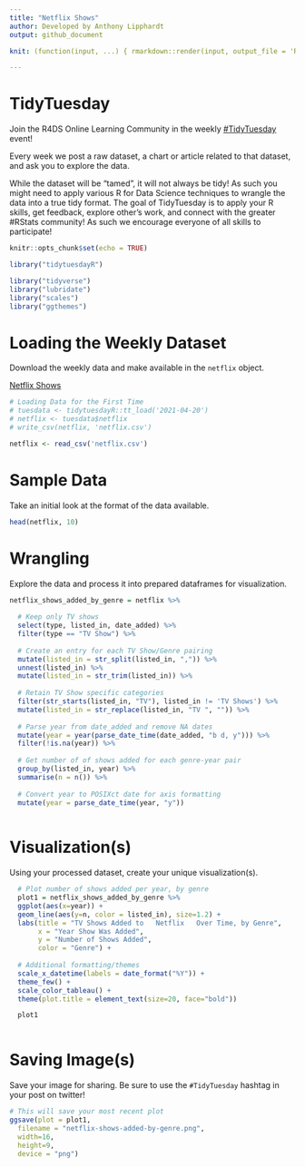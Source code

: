 ```yaml
---
title: "Netflix Shows"
author: Developed by Anthony Lipphardt
output: github_document

knit: (function(input, ...) { rmarkdown::render(input, output_file = 'README.md') })

---
```


# TidyTuesday

Join the R4DS Online Learning Community in the weekly [#TidyTuesday](https://github.com/rfordatascience/tidytuesday) event!

Every week we post a raw dataset, a chart or article related to that dataset, and ask you to explore the data.

While the dataset will be “tamed”, it will not always be tidy! As such you might need to apply various R for Data Science techniques to wrangle the data into a true tidy format.
The goal of TidyTuesday is to apply your R skills, get feedback, explore other’s work, and connect with the greater #RStats community!
As such we encourage everyone of all skills to participate!

```r

knitr::opts_chunk$set(echo = TRUE)

library("tidytuesdayR")

library("tidyverse")
library("lubridate")
library("scales")
library("ggthemes")


```

# Loading the Weekly Dataset

Download the weekly data and make available in the `netflix` object.

[Netflix Shows](https://github.com/rfordatascience/tidytuesday/blob/master/data/2021/2021-04-20/readme.md)

```r

# Loading Data for the First Time
# tuesdata <- tidytuesdayR::tt_load('2021-04-20')
# netflix <- tuesdata$netflix
# write_csv(netflix, 'netflix.csv')

netflix <- read_csv('netflix.csv')

```


# Sample Data

Take an initial look at the format of the data available.

```r

head(netflix, 10)

```

# Wrangling

Explore the data and process it into prepared dataframes for visualization.

```r

netflix_shows_added_by_genre = netflix %>%
  
  # Keep only TV shows
  select(type, listed_in, date_added) %>%
  filter(type == "TV Show") %>%
  
  # Create an entry for each TV Show/Genre pairing
  mutate(listed_in = str_split(listed_in, ",")) %>%
  unnest(listed_in) %>%
  mutate(listed_in = str_trim(listed_in)) %>%
  
  # Retain TV Show specific categories
  filter(str_starts(listed_in, "TV"), listed_in != 'TV Shows') %>%
  mutate(listed_in = str_replace(listed_in, "TV ", "")) %>%
  
  # Parse year from date_added and remove NA dates
  mutate(year = year(parse_date_time(date_added, "b d, y"))) %>% 
  filter(!is.na(year)) %>%
  
  # Get number of of shows added for each genre-year pair
  group_by(listed_in, year) %>%
  summarise(n = n()) %>%
  
  # Convert year to POSIXct date for axis formatting
  mutate(year = parse_date_time(year, "y"))
  


```


# Visualization(s)

Using your processed dataset, create your unique visualization(s).

```r

  # Plot number of shows added per year, by genre
  plot1 = netflix_shows_added_by_genre %>%
  ggplot(aes(x=year)) +
  geom_line(aes(y=n, color = listed_in), size=1.2) +
  labs(title = "TV Shows Added to   Netflix   Over Time, by Genre",
       x = "Year Show Was Added",
       y = "Number of Shows Added",
       color = "Genre") + 
  
  # Additional formatting/themes
  scale_x_datetime(labels = date_format("%Y")) +
  theme_few() + 
  scale_color_tableau() +
  theme(plot.title = element_text(size=20, face="bold"))

  plot1
  
```

# Saving Image(s)

Save your image for sharing. Be sure to use the `#TidyTuesday` hashtag in your post on twitter! 

```r

# This will save your most recent plot
ggsave(plot = plot1,
  filename = "netflix-shows-added-by-genre.png",
  width=16,
  height=9,
  device = "png")

```
